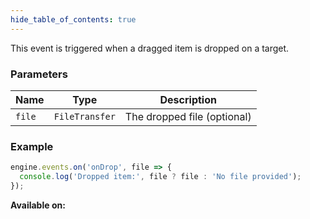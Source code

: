 ```yaml
---
hide_table_of_contents: true
---
```



This event is triggered when a dragged item is dropped on a target.

### Parameters

| Name   | Type           | Description                 |
| ------ | -------------- | --------------------------- |
| `file` | `FileTransfer` | The dropped file (optional) |

### Example

```js
engine.events.on('onDrop', file => {
  console.log('Dropped item:', file ? file : 'No file provided');
});
```

**Available on:** <ClientTag />
